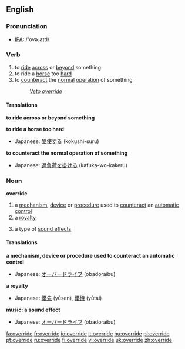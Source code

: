 ==English==

===Pronunciation===
*[[w:IPA|IPA]]: /'ovəɻaɪd/

===Verb===
{{en-verb|overrides|overriding|overrode}}

# to [[ride]] [[across]] or [[beyond]] something
# to ride a [[horse]] too [[hard]]
# to [[counteract]] the [[normal]] [[operation]] of something
#: ''[[w:Veto override|Veto override]]''
====Translations====
'''to ride across or beyond something'''
{{top}}
{{mid}}
{{bottom}}

'''to ride a horse too hard'''
{{top}}
*Japanese: [[酷使する]] (kokushi-suru)
{{mid}}
{{bottom}}

'''to counteract the normal operation of something'''
{{top}}
*Japanese: [[過負荷を掛ける]] (kafuka-wo-kakeru)
{{mid}}
{{bottom}}

===Noun===
'''override'''
# a [[mechanism]], [[device]] or [[procedure]] used to [[counteract]] an [[automatic]] [[control]]
# a [[royalty]]
# {{music}} a type of [[sound effect]]s

====Translations====
'''a mechanism, device or procedure used to counteract an automatic control'''
{{top}}
*Japanese: [[オーバードライブ]] (ōbādoraibu)
{{mid}}
{{bottom}}

'''a royalty'''
{{top}}
*Japanese: [[優先]] (yūsen), [[優待]] (yūtai)
{{mid}}
{{bottom}}

'''music: a sound effect'''
{{top}}
*Japanese: [[オーバードライブ]] (ōbādoraibu)
{{mid}}
{{bottom}}

[[fa:override]]
[[fr:override]]
[[io:override]]
[[it:override]]
[[hu:override]]
[[pl:override]]
[[pt:override]]
[[ru:override]]
[[fi:override]]
[[vi:override]]
[[uk:override]]
[[zh:override]]